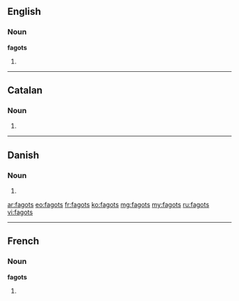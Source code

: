 ==English==

===Noun===
'''fagots'''

# {{plural of|fagot}}

----

==Catalan==

===Noun===
{{ca-noun-form|m|p}}

# {{plural of|fagot|lang=ca}}

----

==Danish==

===Noun===
{{head|da|noun form|g=c}}

# {{form of|genitive singular indefinite|fagot|lang=da}}

[[ar:fagots]]
[[eo:fagots]]
[[fr:fagots]]
[[ko:fagots]]
[[mg:fagots]]
[[my:fagots]]
[[ru:fagots]]
[[vi:fagots]]

----
==French==

===Noun===
'''fagots''' {{m}}

# {{plural of|[[fagot]]|lang=fr}}
{{rfc-auto}}